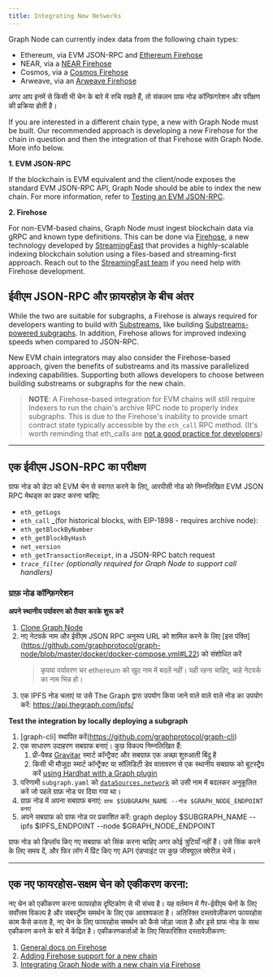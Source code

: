 ```yaml
---
title: Integrating New Networks
---
```


Graph Node can currently index data from the following chain types:

-   Ethereum, via EVM JSON-RPC and [Ethereum Firehose](https://github.com/streamingfast/firehose-ethereum)
-   NEAR, via a [NEAR Firehose](https://github.com/streamingfast/near-firehose-indexer)
-   Cosmos, via a [Cosmos Firehose](https://github.com/graphprotocol/firehose-cosmos)
-   Arweave, via an [Arweave Firehose](https://github.com/graphprotocol/firehose-arweave)

अगर आप इनमें से किसी भी चेन के बारे में रुचि रखते हैं, तो संकलन ग्राफ नोड कॉन्फ़िगरेशन और परीक्षण की प्रक्रिया होती है।

If you are interested in a different chain type, a new with Graph Node must be built. Our recommended approach is developing a new Firehose for the chain in question and then the integration of that Firehose with Graph Node. More info below.

**1. EVM JSON-RPC**

If the blockchain is EVM equivalent and the client/node exposes the standard EVM JSON-RPC API, Graph Node should be able to index the new chain. For more information, refer to [Testing an EVM JSON-RPC](new-chain-integration#testing-an-evm-json-rpc).

**2. Firehose**

For non-EVM-based chains, Graph Node must ingest blockchain data via gRPC and known type definitions. This can be done via [Firehose](firehose/README/), a new technology developed by [StreamingFast](https://www.streamingfast.io/) that provides a highly-scalable indexing blockchain solution using a files-based and streaming-first approach. Reach out to the [StreamingFast team](mailto:integrations@streamingfast.io) if you need help with Firehose development.

## ईवीएम JSON-RPC और फ़ायरहोज़ के बीच अंतर

While the two are suitable for subgraphs, a Firehose is always required for developers wanting to build with [Substreams](substreams/), like building [Substreams-powered subgraphs](cookbook/substreams-powered-subgraphs/). In addition, Firehose allows for improved indexing speeds when compared to JSON-RPC.

New EVM chain integrators may also consider the Firehose-based approach, given the benefits of substreams and its massive parallelized indexing capabilities. Supporting both allows developers to choose between building substreams or subgraphs for the new chain.

> **NOTE**: A Firehose-based integration for EVM chains will still require Indexers to run the chain's archive RPC node to properly index subgraphs. This is due to the Firehose's inability to provide smart contract state typically accessible by the `eth_call` RPC method. (It's worth reminding that eth_calls are [not a good practice for developers](https://thegraph.com/blog/improve-subgraph-performance-reduce-eth-calls/))

* * *

## एक ईवीएम JSON-RPC का परीक्षण

ग्राफ नोड को डेटा को EVM चेन से स्वागत करने के लिए, आरपीसी नोड को निम्नलिखित EVM JSON RPC मेथड्स का प्रकट करना चाहिए:

-   `eth_getLogs`
-   `eth_call` \_(for historical blocks, with EIP-1898 - requires archive node):
-   `eth_getBlockByNumber`
-   `eth_getBlockByHash`
-   `net_version`
-   `eth_getTransactionReceipt`, in a JSON-RPC batch request
-   _`trace_filter`_ _(optionally required for Graph Node to support call handlers)_

### ग्राफ़ नोड कॉन्फ़िगरेशन

**अपने स्थानीय पर्यावरण को तैयार करके शुरू करें**

1.  [Clone Graph Node](https://github.com/graphprotocol/graph-node)
2.  नए नेटवर्क नाम और ईवीएम JSON RPC अनुरूप URL को शामिल करने के लिए [इस पंक्ति] \(https://github.com/graphprotocol/graph-node/blob/master/docker/docker-compose.yml#L22) को संशोधित करें
    > कृपया पर्यावरण चर ethereum को खुद नाम में बदलें नहीं। यही रहना चाहिए, चाहे नेटवर्क का नाम भिन्न हो।
3.  एक IPFS नोड चलाएं या उसे The Graph द्वारा उपयोग किया जाने वाले वाले वाले नोड का उपयोग करें: https://api.thegraph.com/ipfs/

**Test the integration by locally deploying a subgraph**

1.  [graph-cli] स्थापित करें(https://github.com/graphprotocol/graph-cli)
2.  एक साधारण उदाहरण सबग्राफ बनाएं। कुछ विकल्प निम्नलिखित हैं:
    1.  प्री-पैक्ड [Gravitar](https://github.com/graphprotocol/example-subgraph/tree/f89bdd4628efa4badae7367d4919b3f648083323) स्मार्ट कॉन्ट्रैक्ट और सबग्राफ एक अच्छा शुरुआती बिंदु है
    2.  किसी भी मौजूदा स्मार्ट कॉन्ट्रैक्ट या सॉलिडिटी डेव वातावरण से एक स्थानीय सबग्राफ को बूटस्ट्रैप करें [using Hardhat with a Graph plugin](https://github.com/graphprotocol/hardhat-graph)
3.  परिणामी `subgraph.yaml` को [`dataSources.network`](http://dataSources.network) को उसी नाम में बदलकर अनुकूलित करें जो पहले ग्राफ़ नोड पर दिया गया था।
4.  ग्राफ़ नोड में अपना सबग्राफ बनाएं: `ग्राफ $SUBGRAPH_NAME --नोड $GRAPH_NODE_ENDPOINT बनाएं`
5.  अपने सबग्राफ को ग्राफ नोड पर प्रकाशित करें: graph deploy $SUBGRAPH_NAME --ipfs $IPFS_ENDPOINT --node $GRAPH_NODE_ENDPOINT

ग्राफ नोड को डिप्लॉय किए गए सबग्राफ को सिंक करना चाहिए अगर कोई त्रुटियाँ नहीं हैं। उसे सिंक करने के लिए समय दें, और फिर लॉग में प्रिंट किए गए API एंडप्वाइंट पर कुछ जीक्यूएल क्वेरीज़ भेजें।

* * *

## एक नए फायरहोस-सक्षम चेन को एकीकरण करना:

नए चेन को एकीकरण करना फायरहोस दृष्टिकोण से भी संभव है। यह वर्तमान में गैर-ईवीएम चेनों के लिए सर्वोत्तम विकल्प है और सबस्ट्रीम समर्थन के लिए एक आवश्यकता है। अतिरिक्त दस्तावेज़ीकरण फायरहोस काम कैसे करता है, नए चेन के लिए फायरहोस समर्थन को कैसे जोड़ा जाता है और इसे ग्राफ नोड के साथ एकीकरण करने के बारे में केंद्रित है। एकीकरणकर्ताओं के लिए सिफारिशित दस्तावेज़ीकरण:

1.  [General docs on Firehose](firehose/)
2.  [Adding Firehose support for a new chain](firehose/integrate-new-chains/new-blockchains/)
3.  [Integrating Graph Node with a new chain via Firehose](https://github.com/graphprotocol/graph-node/blob/master/docs/implementation/add-chain.md)
